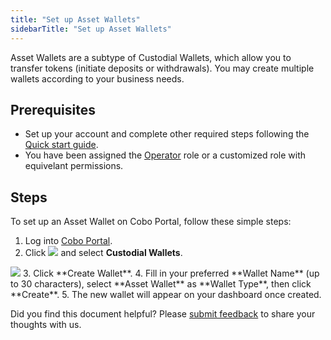 ```yaml
---
title: "Set up Asset Wallets"
sidebarTitle: "Set up Asset Wallets"
---
```


Asset Wallets are a subtype of Custodial Wallets, which allow you to transfer tokens (initiate deposits or withdrawals). You may create multiple wallets according to your business needs.

## Prerequisites

- Set up your account and complete other required steps following the [Quick start guide](/en/portal/quick-start-guide).
- You have been assigned the [Operator](/en/portal/organization/roles-and-permissions) role or a customized role with equivelant permissions.

## Steps

To set up an Asset Wallet on Cobo Portal, follow these simple steps:

1. Log into [Cobo Portal](https://portal.cobo.com/login).
2. Click <img src="/en/images/custodial-wallet/wallet-icon.svg" className="icon"/> and select **Custodial Wallets**.

<img src="/en/images/custodial-wallet/custodial-wallet-dashboard.png" className="screenshot_full_screen"/>
3. Click **Create Wallet**.
4. Fill in your preferred **Wallet Name** (up to 30 characters), select **Asset Wallet** as **Wallet Type**, then click **Create**.
5. The new wallet will appear on your dashboard once created.

<Tip>Did you find this document helpful? Please [submit feedback](https://forms.zohopublic.com/cobo/form/DocumentFeedbackForm/formperma/QvLOhxJv1_JMsJ-1dleZ8Itb_7rzN-LtgvsDdxosoVI?referrername=manuals) to share your thoughts with us.</Tip>